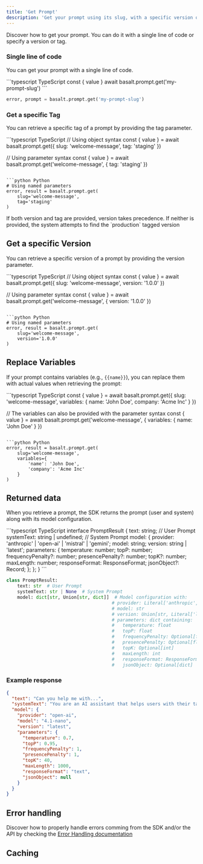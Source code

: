 ```yaml
---
title: 'Get Prompt'
description: 'Get your prompt using its slug, with a specific version or tag.'
---
```



Discover how to get your prompt. You can do it with a single line of code or specify a version or tag.

### Single line of code
You can get your prompt with a single line of code.

<CodeGroup>
```typescript TypeScript
const { value } await basalt.prompt.get('my-prompt-slug')
```

```python Python
error, prompt = basalt.prompt.get('my-prompt-slug')
```
</CodeGroup>

### Get a specific Tag
You can retrieve a specific tag of a prompt by providing the tag parameter.

<CodeGroup>
```typescript TypeScript
// Using object syntax
const { value } = await basalt.prompt.get({
  slug: 'welcome-message',
  tag: 'staging'
})

// Using parameter syntax
const { value } = await basalt.prompt.get('welcome-message', {
  tag: 'staging'
})
```

```python Python
# Using named parameters
error, result = basalt.prompt.get(
    slug='welcome-message',
    tag='staging'
)
```
</CodeGroup>

<Info>
If both version and tag are provided, version takes precedence.
If neither is provided, the system attempts to find the `production` tagged version
</Info>


## Get a specific Version
You can retrieve a specific version of a prompt by providing the version parameter.

<CodeGroup>
```typescript TypeScript
// Using object syntax
const { value } = await basalt.prompt.get({
  slug: 'welcome-message',
  version: '1.0.0'
})

// Using parameter syntax
const { value } = await basalt.prompt.get('welcome-message', {
  version: '1.0.0'
})
```

```python Python
# Using named parameters
error, result = basalt.prompt.get(
    slug='welcome-message',
    version='1.0.0'
)
```
</CodeGroup>

## Replace Variables
If your prompt contains variables (e.g., `{{name}}`), you can replace them with actual values when retrieving the prompt:

<CodeGroup>
```typescript TypeScript
const { value } = await basalt.prompt.get({
  slug: 'welcome-message',
  variables: {
    name: 'John Doe',
    company: 'Acme Inc'
  }
})

// The variables can also be provided with the parameter syntax
const { value } = await basalt.prompt.get('welcome-message', {
  variables: {
    name: 'John Doe'
  }
})
```

```python Python
error, result = basalt.prompt.get(
    slug='welcome-message',
    variables={
        'name': 'John Doe',
        'company': 'Acme Inc'
    }
)
```
</CodeGroup>

## Returned data
When you retrieve a prompt, the SDK returns the prompt (user and system) along with its model configuration.

<CodeGroup>
```typescript TypeScript
interface PromptResult {
	text: string; // User Prompt
	systemText: string | undefined; // System Prompt
	model: {
		provider: 'anthropic' | 'open-ai' | 'mistral' | 'gemini';
		model: string;
		version: string | 'latest';
		parameters: {
			temperature: number;
			topP: number;
			frequencyPenalty?: number;
			presencePenalty?: number;
			topK?: number;
			maxLength: number;
			responseFormat: ResponseFormat;
			jsonObject?: Record<string, any>;
		};
	};
}
```

```python Python
class PromptResult:
    text: str  # User Prompt
    systemText: str | None  # System Prompt
    model: dict[str, Union[str, dict]]  # Model configuration with:
                                       # provider: Literal['anthropic', 'open-ai', 'mistral', 'gemini']
                                       # model: str
                                       # version: Union[str, Literal['latest']]
                                       # parameters: dict containing:
                                       #   temperature: float
                                       #   topP: float
                                       #   frequencyPenalty: Optional[float]
                                       #   presencePenalty: Optional[float]
                                       #   topK: Optional[int]
                                       #   maxLength: int
                                       #   responseFormat: ResponseFormat
                                       #   jsonObject: Optional[dict]
```
</CodeGroup>


### Example response
``` json Response example
{
  "text": "Can you help me with...",
  "systemText": "You are an AI assistant that helps users with their tasks.",
  "model": {
    "provider": "open-ai",
    "model": "4.1-nano",
    "version": "latest",
    "parameters": {
      "temperature": 0.7,
      "topP": 0.95,
      "frequencyPenalty": 1,
      "presencePenalty": 1,
      "topK": 40,
      "maxLength": 1000,
      "responseFormat": "text",
      "jsonObject": null
    }
  }
}
```

## Error handling
Discover how to properly handle errors comming from the SDK and/or the API by checking the [Error Handling documentation](/prompts/error-handling)

## Caching

